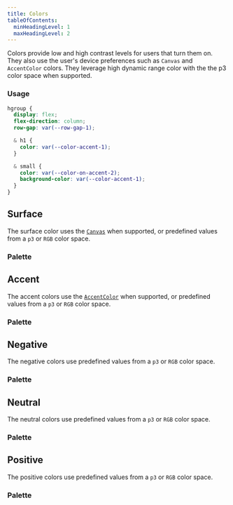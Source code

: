 ```yaml
---
title: Colors
tableOfContents:
  minHeadingLevel: 1
  maxHeadingLevel: 2
---
```






Colors provide low and high contrast levels for users that turn them on. They also use the user's device preferences such as `Canvas` and `AccentColor` colors. They leverage high dynamic range color with the the p3 color space when supported.

### Usage

```css "var(--color-surface-1)" "var(--color-on-surface-1)" "var(--color-on-surface-2)"
hgroup {
  display: flex;
  flex-direction: column;
  row-gap: var(--row-gap-1);

  & h1 {
    color: var(--color-accent-1);
  }

  & small {
    color: var(--color-on-accent-2);
    background-color: var(--color-accent-1);
  }
}
```

<Colors>

  ## Surface

  The surface color uses the [`Canvas`](https://developer.mozilla.org/en-US/docs/Web/CSS/system-color#mark) when supported, or predefined values from a `p3` or `RGB` color space.

  <ColorSurface />

  ### Palette
  
  <PaletteSurface />

  ## Accent

  The accent colors use the [`AccentColor`](https://developer.mozilla.org/en-US/docs/Web/CSS/system-color#mark) when supported, or predefined values from a `p3` or `RGB` color space.

  <ColorAccent />

  ### Palette

  <PaletteAccent />

  ## Negative

  The negative colors use predefined values from a `p3` or `RGB` color space.

  <ColorNegative />

  ### Palette

  <PaletteNegative />

  ## Neutral

  The neutral colors use predefined values from a `p3` or `RGB` color space.

  <ColorNeutral />

  ### Palette

  <PaletteNeutral />

  ## Positive

  The positive colors use predefined values from a `p3` or `RGB` color space.

  <ColorPositive />

  ### Palette

  <PalettePositive />

</Colors>
